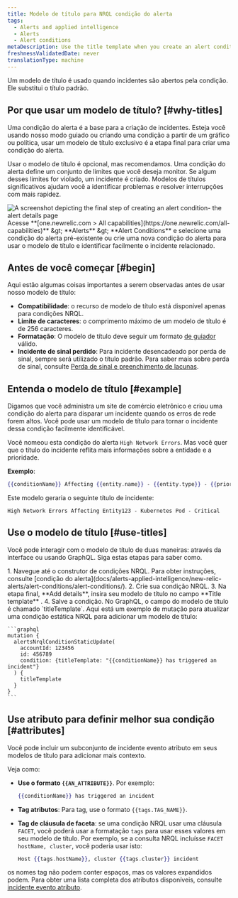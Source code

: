 ```yaml
---
title: Modelo de título para NRQL condição do alerta
tags:
  - Alerts and applied intelligence
  - Alerts
  - Alert conditions
metaDescription: Use the title template when you create an alert condition so you can easily identify related incidents.
freshnessValidatedDate: never
translationType: machine
---
```


Um modelo de título é usado quando incidentes são abertos pela condição. Ele substitui o título padrão.

## Por que usar um modelo de título? [#why-titles]

Uma condição do alerta é a base para a criação de incidentes. Esteja você usando nosso modo guiado ou criando uma condição a partir de um gráfico ou política, usar um modelo de título exclusivo é a etapa final para criar uma condição do alerta.

Usar o modelo de título é opcional, mas recomendamos. Uma condição do alerta define um conjunto de limites que você deseja monitor. Se algum desses limites for violado, um incidente é criado. Modelos de títulos significativos ajudam você a identificar problemas e resolver interrupções com mais rapidez.

<img title="alert details page" alt="A screenshot depicting the final step of creating an alert condition- the alert details page" src="/images/alerts_screenshot-crop_adding-alert-details-to-an-alert-condition.webp" />

<figcaption>
  Acesse <DNT>**[one.newrelic.com &gt; All capabilities](https://one.newrelic.com/all-capabilities)**</DNT> &amp;gt; <DNT>**Alerts** </DNT>&amp;gt; <DNT>**Alert Conditions**</DNT> e selecione uma condição do alerta pré-existente ou crie uma nova condição do alerta para usar o modelo de título e identificar facilmente o incidente relacionado.
</figcaption>

## Antes de você começar [#begin]

Aqui estão algumas coisas importantes a serem observadas antes de usar nosso modelo de título:

* **Compatibilidade**: o recurso de modelo de título está disponível apenas para condições NRQL.
* **Limite de caracteres**: o comprimento máximo de um modelo de título é de 256 caracteres.
* **Formatação**: O modelo de título deve seguir um formato [de guiador](https://handlebarsjs.com/guide/) válido.
* **Incidente de sinal perdido**: Para incidente desencadeado por perda de sinal, sempre será utilizado o título padrão. Para saber mais sobre perda de sinal, consulte [Perda de sinal e preenchimento de lacunas](/docs/apis/nerdgraph/examples/nerdgraph-api-loss-signal-gap-filling/).

## Entenda o modelo de título [#example]

Digamos que você administra um site de comércio eletrônico e criou uma condição do alerta para disparar um incidente quando os erros de rede forem altos. Você pode usar um modelo de título para tornar o incidente dessa condição facilmente identificável.

Você nomeou esta condição do alerta `High Network Errors`. Mas você quer que o título do incidente reflita mais informações sobre a entidade e a prioridade.

**Exemplo**:

```handlebars
{{conditionName}} Affecting {{entity.name}} - {{entity.type}} - {{priority}}
```

Este modelo geraria o seguinte título de incidente:

```
High Network Errors Affecting Entity123 - Kubernetes Pod - Critical
```

## Use o modelo de título [#use-titles]

Você pode interagir com o modelo de título de duas maneiras: através da interface ou usando GraphQL. Siga estas etapas para saber como.

<CollapserGroup>
  <Collapser id="template-ui" title="Crie um modelo de título na interface">
    1. Navegue até o construtor de condições NRQL. Para obter instruções, consulte [condição do alerta](docs/alerts-applied-intelligence/new-relic-alerts/alert-conditions/alert-conditions/).
    2. Crie sua condição NRQL.
    3. Na etapa final, **Add details**, insira seu modelo de título no campo **Title template** .
    4. Salve a condição.
  </Collapser>

  <Collapser id="template-ui" title="Crie um modelo de título no GraphQL">
    No GraphQL, o campo do modelo de título é chamado `titleTemplate`. Aqui está um exemplo de mutação para atualizar uma condição estática NRQL para adicionar um modelo de título:

    ```graphql
    mutation {
      alertsNrqlConditionStaticUpdate(
        accountId: 123456
        id: 456789
        condition: {titleTemplate: "{{conditionName}} has triggered an incident"}
      ) {
        titleTemplate
      }
    }
    ```
  </Collapser>
</CollapserGroup>

## Use atributo para definir melhor sua condição [#attributes]

Você pode incluir um subconjunto de incidente evento atributo em seus modelos de título para adicionar mais contexto.

Veja como:

* **Use o formato `{{AN_ATTRIBUTE}}`**. Por exemplo:

  ```handlebars
  {{conditionName}} has triggered an incident
  ```

* **Tag atributos**: Para tag, use o formato `{{tags.TAG_NAME}}`.

* **Tag de cláusula de faceta**: se uma condição NRQL usar uma cláusula `FACET`, você poderá usar a formatação `tags` para usar esses valores em seu modelo de título. Por exemplo, se a consulta NRQL incluísse `FACET hostName, cluster`, você poderia usar isto:

  ```handlebars
  Host {{tags.hostName}}, cluster {{tags.cluster}} incident
  ```

os nomes tag não podem conter espaços, mas os valores expandidos podem. Para obter uma lista completa dos atributos disponíveis, consulte [incidente evento atributo](/docs/alerts-applied-intelligence/new-relic-alerts/advanced-alerts/understand-technical-concepts/incident-event-attributes).